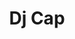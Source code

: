 ---
title: "Dj Cap"
meta_title: "Dj Cap craft"
description: "Craft de Dj Cap"
rank: "c"
draft: false
name: "Dj Cap"
recipe_img: "https://wiki.pokexgames.com/images/3/34/DJ_Cap.png"
level: 48
craft_time: 43200
result: 1
value_npc: 1
ingredients:
  - name: "Sticky Hand"
    quantity: 7
    item_img: "https://wiki.pokexgames.com/images/7/7a/Sticky_Hand.png"
    value_npc: 1
  - name: "Gosme"
    quantity: 5
    item_img: "https://wiki.pokexgames.com/images/a/ae/Gosme.png"
    value_npc: 1
  - name: "Refined Style Point"
    quantity: 8
    item_img: "https://wiki.pokexgames.com/images/6/6b/Refined_style_point.png"
    value_npc: 1
---